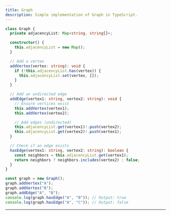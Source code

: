 ```yaml
---
title: Graph
description: Simple implementation of Graph in TypeScript.
---
```


```ts copy
class Graph {
  private adjacencyList: Map<string, string[]>;

  constructor() {
    this.adjacencyList = new Map();
  }

  // Add a vertex
  addVertex(vertex: string): void {
    if (!this.adjacencyList.has(vertex)) {
      this.adjacencyList.set(vertex, []);
    }
  }

  // Add an undirected edge
  addEdge(vertex1: string, vertex2: string): void {
    // Ensure vertices exist
    this.addVertex(vertex1);
    this.addVertex(vertex2);

    // Add edges (undirected)
    this.adjacencyList.get(vertex1)!.push(vertex2);
    this.adjacencyList.get(vertex2)!.push(vertex1);
  }

  // Check if an edge exists
  hasEdge(vertex1: string, vertex2: string): boolean {
    const neighbors = this.adjacencyList.get(vertex1);
    return neighbors ? neighbors.includes(vertex2) : false;
  }
}

const graph = new Graph();
graph.addVertex("A");
graph.addVertex("B");
graph.addEdge("A", "B");
console.log(graph.hasEdge("A", "B")); // Output: true
console.log(graph.hasEdge("A", "C")); // Output: false
```

---

